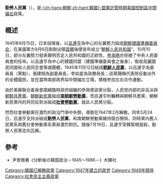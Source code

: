 {{short description|Defunct centre-left political party in South Korea}}
{{Infobox political party
| name = 勤勞人民黨
| native_name = 근로인민당
| native_name_lang = korean
| logo = 
| caption =
| colorcode = #FF0000
| leader = [[吕运亨|吕运亨]]
| general_secretary =
| spokesperson = 
| slogan = 
| founded = 1947
| dissolved = 1949 (韓國)
| headquarters = [[韓國|韓國]] (直到1949年)
| newspaper = 
| ideology =[[社會民主主義|社會民主主義]]<br>[[民主社會主義|民主社會主義]]<br>[[進步主義|進步主義]]<br>[[朝韓統一|朝韓統一]] 
| position = [[中間偏左|中間偏左]]

|international = 
| colors = 
| anthem = 
| seats1_title = 
| seats1 =          <!-- {{Infobox political party/seats|seats_won|total_seats|hex=#ff0000}} -->
| symbol = 
| footnotes = 
|country=韩国}}

'''勤勞人民黨'''（{{lang-ko|근로인민당}}），是[[朝鲜_(称谓)|-{zh-hans:朝鮮;zh-hant:韓國}-]][[盟軍託管時期|盟軍託管時期]][[駐朝鮮美國陸軍司令部軍政廳|美國控制區]][[中間偏左|中間偏左]]政黨。

==概述==
1945年8月15日，日本投降後，以[[呂運亨|呂運亨]]為中心的左翼勢力組成[[朝鮮建國準備委員会|朝鮮建國準備委員会]]，在美國軍方9月6日剛剛佔領[[首爾|首爾]]後便宣布成立“[[朝鮮人民共和國|朝鮮人民共和國]]”。10月10日，部分左翼勢力發表聲明否定人民共和國的正統性，[[李承晩|李承晩]]亦拒絕了中央人民委員會的任命。以呂運亨為中心的建國同盟（建國準備委員會之後身），吸收高麗國民同盟和人民同志會等諸團體，1945年11月12日結成'''[[朝鮮人民黨|朝鮮人民黨]]'''，以呂運亨為委員長（黨魁），張建相為副委員長，李如星為政務局長；該黨聲稱代表除反動派外的全體國民，並在當時南部政界採中間偏左立場，積極参加左右合作運動。

由於美蘇聯合委員會圍繞臨時政府組織的參與使該黨分裂，人民党内部的非呂派與[[朝鮮共產黨|朝鮮共產黨]]、[[朝鮮新民黨|朝鮮新民黨]]組成'''[[南朝鮮勞動黨|南朝鮮勞動黨]]'''，而呂運亨則輾轉與朝鮮共產黨、朝鮮新民黨内的共同反對派組成'''[[社會勞動黨|社會勞動黨]]'''，就此人民黨分裂。

然而社會勞動黨在激烈的政治鬥爭中失勢，導致在1947年2月解散。同年5月24日，呂運亨支持派組成'''勤勞人民黨'''，和南朝鮮勞動黨維持競合關係，同時黨內舊人民黨系與舊社會勞動黨系黨員激烈對抗。隨後7月19日，呂運亨受韓智根狙殺，勤勞人民黨走向瓦解。

==參考==
*尹景徹著《分断後の韓国政治－1945～1986－》木鐸社

[[Category:韓國已解散政黨|Category:韓國已解散政黨]]
[[Category:1947年建立的政党|Category:1947年建立的政党]]
[[Category:1949年廢除|Category:1949年廢除]]
[[Category:社會民主主義政黨|Category:社會民主主義政黨]]